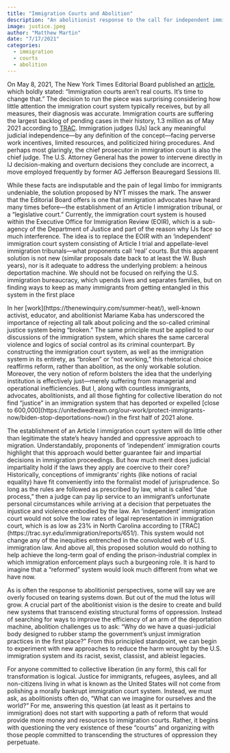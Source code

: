 ```yaml
---
title: "Immigration Courts and Abolition"
description: "An abolitionist response to the call for independent immigration courts"
image: justice.jpeg
author: "Matthew Martin"
date: "7/17/2021"
categories:
  - immigration
  - courts
  - abolition
---
```


On May 8, 2021, The New York Times Editorial Board published an [article](https://www.nytimes.com/2021/05/08/opinion/sunday/immigration-courts-trump-biden.html), which boldly stated: "Immigration courts aren't real courts. It's time to change that." The decision to run the piece was surprising considering how little attention the immigration court system typically receives, but by all measures, their diagnosis was accurate. Immigration courts are suffering the largest backlog of pending cases in their history, 1.3 million as of May 2021 according to [TRAC](https://trac.syr.edu/phptools/immigration/court_backlog/apprep_backlog.php). Immigration judges (IJs) lack any meaningful judicial independence---by any definition of the concept---facing perverse work incentives, limited resources, and politicized hiring procedures. And perhaps most glaringly, the chief prosecutor in immigration court is also the chief judge. The U.S. Attorney General has the power to intervene directly in IJ decision-making and overturn decisions they conclude are incorrect, a move employed frequently by former AG Jefferson Beauregard Sessions III.

While these facts are indisputable and the pain of legal limbo for immigrants undeniable, the solution proposed by NYT misses the mark. The answer that the Editorial Board offers is one that immigration advocates have heard many times before---the establishment of an Article I immigration tribunal, or a "legislative court." Currently, the immigration court system is housed within the Executive Office for Immigration Review (EOIR), which is a sub-agency of the Department of Justice and part of the reason why IJs face so much interference. The idea is to replace the EOIR with an 'independent' immigration court system consisting of Article I trial and appellate-level immigration tribunals---what proponents call 'real' courts. But this apparent solution is not new (similar proposals date back to at least the W. Bush years), nor is it adequate to address the underlying problem: a heinous deportation machine. We should not be focused on reifying the U.S. immigration bureaucracy, which upends lives and separates families, but on finding ways to keep as many immigrants from getting entangled in this system in the first place

In her \[work\](https://thenewinquiry.com/summer-heat/), well-known activist, educator, and abolitionist Mariame Kaba has underscored the importance of rejecting all talk about policing and the so-called criminal justice system being "broken." The same principle must be applied to our discussions of the immigration system, which shares the same carceral violence and logics of social control as its criminal counterpart. By constructing the immigration court system, as well as the immigration system in its entirety, as "broken" or "not working," this rhetorical choice reaffirms reform, rather than abolition, as the only workable solution. Moreover, the very notion of reform bolsters the idea that the underlying institution is effectively just---merely suffering from managerial and operational inefficiencies. But I, along with countless immigrants, advocates, abolitionists, and all those fighting for collective liberation do not find "justice" in an immigration system that has deported or expelled \[close to 600,000\](https://unitedwedream.org/our-work/protect-immigrants-now/biden-stop-deportations-now/) in the first half of 2021 alone.

The establishment of an Article I immigration court system will do little other than legitimate the state's heavy handed and oppressive approach to migration. Understandably, proponents of 'independent' immigration courts highlight that this approach would better guarantee fair and impartial decisions in immigration proceedings. But how much merit does judicial impartiality hold if the laws they apply are coercive to their core? Historically, conceptions of immigrants' rights (like notions of racial equality) have fit conveniently into the formalist model of jurisprudence. So long as the rules are followed as prescribed by law, what is called "due process," then a judge can pay lip service to an immigrant's unfortunate personal circumstances while arriving at a decision that perpetuates the injustice and violence embodied by the law. An 'independent' immigration court would not solve the low rates of legal representation in immigration court, which is as low as 23% in North Carolina according to \[TRAC\](https://trac.syr.edu/immigration/reports/651/). This system would not change any of the inequities entrenched in the convoluted web of U.S. immigration law. And above all, this proposed solution would do nothing to help achieve the long-term goal of ending the prison-industrial complex in which immigration enforcement plays such a burgeoning role. It is hard to imagine that a "reformed" system would look much different from what we have now.

As is often the response to abolitionist perspectives, some will say we are overly focused on tearing systems down. But out of the mud the lotus will grow. A crucial part of the abolitionist vision is the desire to create and build new systems that transcend existing structural forms of oppression. Instead of searching for ways to improve the efficiency of an arm of the deportation machine, abolition challenges us to ask: "Why do we have a quasi-judicial body designed to rubber stamp the government's unjust immigration practices in the first place?" From this principled standpoint, we can begin to experiment with new approaches to reduce the harm wrought by the U.S. immigration system and its racist, sexist, classist, and ableist legacies.

For anyone committed to collective liberation (in any form), this call for transformation is logical. Justice for immigrants, refugees, asylees, and all non-citizens living in what is known as the United States will not come from polishing a morally bankrupt immigration court system. Instead, we must ask, as abolitionists often do, "What can we imagine for ourselves and the world?" For me, answering this question (at least as it pertains to immigration) does not start with supporting a path of reform that would provide more money and resources to immigration courts. Rather, it begins with questioning the very existence of these "courts" and organizing with those people committed to transcending the structures of oppression they perpetuate.
